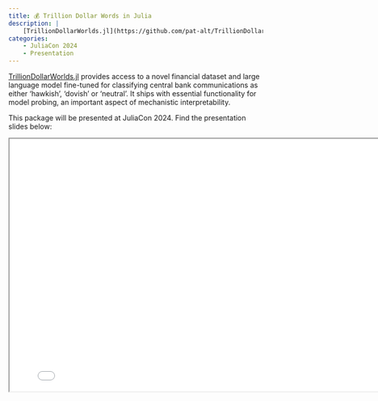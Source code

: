 ```yaml
---
title: 💰 Trillion Dollar Words in Julia
description: |
    [TrillionDollarWorlds.jl](https://github.com/pat-alt/TrillionDollarWords.jl) provides access to a novel financial dataset and large language model fine-tuned for classifying central bank communications as either 'hawkish', 'dovish' or 'neutral'. It ships with essential functionality for model probing, an important aspect of mechanistic interpretability.
categories:
    - JuliaCon 2024
    - Presentation
---
```


[TrillionDollarWorlds.jl](https://github.com/pat-alt/TrillionDollarWords.jl) provides access to a novel financial dataset and large language model fine-tuned for classifying central bank communications as either 'hawkish', 'dovish' or 'neutral'. It ships with essential functionality for model probing, an important aspect of mechanistic interpretability.

This package will be presented at JuliaCon 2024. Find the presentation slides below:

```{=html}
<iframe width="800" height="500" marginheight="0" marginwidth="0" src="presentation.html"></iframe>
```